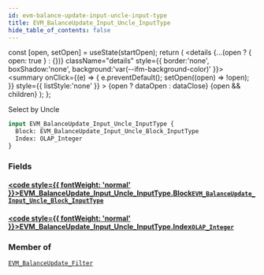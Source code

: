 ```yaml
---
id: evm-balance-update-input-uncle-input-type
title: EVM_BalanceUpdate_Input_Uncle_InputType
hide_table_of_contents: false
---
```







  const [open, setOpen] = useState(startOpen);
  return (
    <details {...(open ? { open: true } : {})} className="details" style={{ border:'none', boxShadow:'none', background:'var(--ifm-background-color)' }}>
      <summary
        onClick={(e) => {
          e.preventDefault();
          setOpen((open) => !open);
        }}
        style={{ listStyle:'none' }}
      >
      {open ? dataOpen : dataClose}
      </summary>
      {open && children}
    </details>
  );
};




Select by Uncle


```graphql
input EVM_BalanceUpdate_Input_Uncle_InputType {
  Block: EVM_BalanceUpdate_Input_Uncle_Block_InputType
  Index: OLAP_Integer
}
```




### Fields

#### [<code style={{ fontWeight: 'normal' }}>EVM_BalanceUpdate_Input_Uncle_InputType.<b>Block</b></code>](#)<Bullet />[`EVM_BalanceUpdate_Input_Uncle_Block_InputType`](/docs/graphql-reference/inputs/evm-balance-update-input-uncle-block-input-type) <Badge class="secondary" text="input"/>
> 
> 

#### [<code style={{ fontWeight: 'normal' }}>EVM_BalanceUpdate_Input_Uncle_InputType.<b>Index</b></code>](#)<Bullet />[`OLAP_Integer`](/docs/graphql-reference/inputs/olap-integer) <Badge class="secondary" text="input"/>
> 
> 



### Member of

[`EVM_BalanceUpdate_Filter`](/docs/graphql-reference/inputs/evm-balance-update-filter)  <Badge class="secondary" text="input"/>

